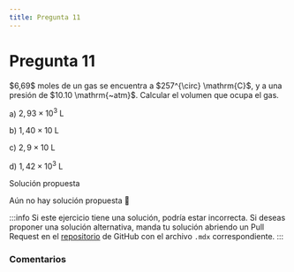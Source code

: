```yaml
---
title: Pregunta 11
---
```



# Pregunta 11

<div className="exercise">
$6,69$ moles de un gas se encuentra a $257^{\circ} \mathrm{C}$, y a una presión de $10.10 \mathrm{~atm}$. Calcular el volumen que ocupa el gas.

a) $2,93 \times 10^3 \mathrm{~L}$

b) $1,40 \times 10 \mathrm{~L}$

c) $2,9 \times 10 \mathrm{~L}$

d) $1,42 \times 10^3 \mathrm{~L}$
</div>

<MDXDetails>
<summary>Solución propuesta</summary>

Aún no hay solución propuesta 🥲

:::info
Si este ejercicio tiene una solución, podría estar incorrecta. Si deseas proponer una solución alternativa, manda tu solución abriendo
un Pull Request en el [repositorio](https://github.com/crow-rojas/apuntes-fundamentals/pulls) de GitHub con el archivo
`.mdx` correspondiente.
:::

</MDXDetails>

### Comentarios

<Disqus
  url="https://crow-rojas.github.io/apuntes-fundamentals/docs/science/chemistry/exercises/2016-1/p11"
  identifier="docs/science/chemistry/exercises/2016-1/p11"
  title="2016-1 Quimica - Pregunta 11"
/>
